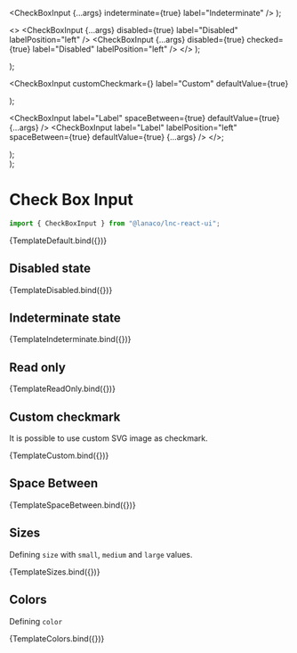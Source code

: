 
<Meta title="Basic Inputs/Check Box Input" component={CheckBoxInput} />


  <CheckBoxInput {...args} indeterminate={true} label="Indeterminate" />
);

  <>
    <CheckBoxInput
      {...args}
      disabled={true}
      label="Disabled"
      labelPosition="left"
    />
    <CheckBoxInput
      {...args}
      disabled={true}
      checked={true}
      label="Disabled"
      labelPosition="left"
    />
  </>
);

  <div style={{ display: "flex", gap: "12px" }}>
    <CheckBoxInput {...args} readOnly={true} defaultValue={true} />
    <CheckBoxInput {...args} readOnly={true} />
  </div>
);

  <CheckBoxInput
    customCheckmark={<img src={image} alt="" />}
    label="Custom"
    defaultValue={true}
  ></CheckBoxInput>
);

<CheckBoxInput label="Label" spaceBetween={true} defaultValue={true} {...args} />
<CheckBoxInput label="Label" labelPosition="left" spaceBetween={true} defaultValue={true} {...args} />
</>;


  <div style={{ display: "flex", gap: "12px" }}>
    <CheckBoxInput {...args} size="small" />
    <CheckBoxInput {...args} size="medium" />
    <CheckBoxInput {...args} size="large" />
  </div>
);

  <div style={{ display: "flex", gap: "12px" }}>
    <CheckBoxInput {...args} color="primary" />
    <CheckBoxInput {...args} color="secondary" />
    <CheckBoxInput {...args} color="success" />
    <CheckBoxInput {...args} color="warning" />
    <CheckBoxInput {...args} color="danger" />
    <CheckBoxInput {...args} color="information" />
  </div>
);

# Check Box Input

```jsx
import { CheckBoxInput } from "@lanaco/lnc-react-ui";
```

<Canvas withSource="open">
  <Story
    name="Default"
    args={{
    }}
  >
    {TemplateDefault.bind({})}
  </Story>
</Canvas>

<ArgsTable story="Default" />

## Disabled state

<Canvas>
  <Story name="Disabled">{TemplateDisabled.bind({})}</Story>
</Canvas>

## Indeterminate state

<Canvas>
  <Story name="Indeterminate">{TemplateIndeterminate.bind({})}</Story>
</Canvas>

## Read only

<Canvas>
  <Story name="Read Only">{TemplateReadOnly.bind({})}</Story>
</Canvas>

## Custom checkmark

It is possible to use custom SVG image as checkmark.

<Canvas withSource="open">
  <Story name="Icon">{TemplateCustom.bind({})}</Story>
</Canvas>

## Space Between

<Canvas withSource="open">
  <Story name="Space Betweeen">{TemplateSpaceBetween.bind({})}</Story>
</Canvas>

## Sizes

Defining `size` with `small`, `medium` and `large` values.

<Canvas>
  <Story
    name="Sizes"
    args={{
      defaultValue: true,
    }}
  >
    {TemplateSizes.bind({})}
  </Story>
</Canvas>

## Colors

Defining `color`

<Canvas>
  <Story
    name="Colors"
    args={{
      size: "small",
      defaultValue: true,
    }}
  >
    {TemplateColors.bind({})}
  </Story>
</Canvas>

